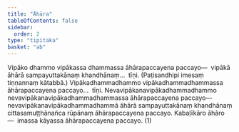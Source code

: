 ```yaml
---
title: "Āhāra"
tableOfContents: false
sidebar:
  order: 2
type: "tipitaka"
basket: "ab"
---
```



<DynamicBreadcrumb />

<Division number="110">

<Paragraph number="2371">
Vipāko dhammo vipākassa dhammassa āhārapaccayena paccayo—  vipākā āhārā sampayuttakānaṃ khandhānaṃ…  tīṇi. (Paṭisandhipi imesaṃ tiṇṇannaṃ kātabbā.)
</Paragraph>

<Paragraph number="2372">
Vipākadhammadhammo vipākadhammadhammassa āhārapaccayena paccayo…  tīṇi.
</Paragraph>

<Paragraph number="2373">
Nevavipākanavipākadhammadhammo nevavipākanavipākadhammadhammassa āhārapaccayena paccayo—  nevavipākanavipākadhammadhammā āhārā sampayuttakānaṃ khandhānaṃ cittasamuṭṭhānañca rūpānaṃ āhārapaccayena paccayo. <Emphasis>Kabaḷīkāro āhāro</Emphasis>—  imassa kāyassa āhārapaccayena paccayo. (1)
</Paragraph>
</Division>